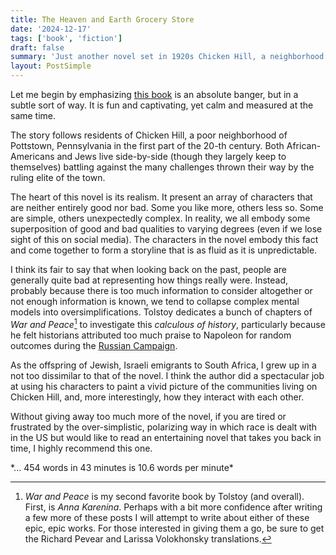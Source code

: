 ```yaml
---
title: The Heaven and Earth Grocery Store
date: '2024-12-17'
tags: ['book', 'fiction']
draft: false
summary: 'Just another novel set in 1920s Chicken Hill, a neighborhood of Pottstown, PA.'
layout: PostSimple
---
```


Let me begin by emphasizing [this book](https://www.amazon.com/Heaven-Earth-Grocery-Store-Novel/dp/0593422945) is an absolute banger, but in a subtle sort of way.
It is fun and captivating, yet calm and measured at the same time.

The story follows residents of Chicken Hill, a poor neighborhood of Pottstown, Pennsylvania in the first part
of the 20-th century. Both African-Americans and Jews live side-by-side (though they largely keep to themselves)
battling against the many challenges thrown their way by the ruling elite of the town.

The heart of this novel is its realism. It present an array of characters that are neither entirely good nor
bad. Some you like more, others less so. Some are simple, others unexpectedly complex.
In reality, we all embody some superposition of good and bad qualities
to varying degrees (even if we lose sight of this on social media).
The characters in the novel embody this fact and come together to form a storyline that is as fluid as it is
unpredictable.

I think its fair to say that when looking back on the past, people
are generally quite bad at representing how things really were. Instead, probably because there is too much
information to consider altogether or not enough information is known, we tend to collapse complex mental models
into oversimplifications. Tolstoy dedicates a bunch of chapters of *War and Peace*[^1] to investigate this
*calculous of history*, particularly because he felt historians attributed too much praise
to Napoleon for random outcomes during the [Russian Campaign](https://en.wikipedia.org/wiki/French_invasion_of_Russia).

As the offspring of Jewish, Israeli emigrants to South Africa, I grew up in a not too dissimilar to that of the novel.
I think the author did a spectacular job at using his characters to paint a
vivid picture of the communities living on Chicken Hill, and, more interestingly, how they interact with each other.

Without giving away too much more of the novel, if you are tired or frustrated by the over-simplistic,
polarizing way in which race is dealt with in the US but would like to read an entertaining novel that
takes you back in time, I highly recommend this one.

[^1]: *War and Peace* is my second favorite book by Tolstoy (and overall). First, is *Anna Karenina*. Perhaps
with a bit more confidence after writing a few more of these posts I will attempt to write about either of
these epic, epic works. For those interested in giving them a go, be sure to get the Richard Pevear 
and Larissa Volokhonsky translations.

<div className="text-sm">
*... 454 words in 43 minutes is 10.6 words per minute*
</div>